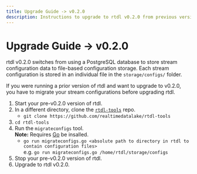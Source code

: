 ```yaml
---
title: Upgrade Guide -> v0.2.0
description: Instructions to upgrade to rtdl v0.2.0 from previous versions
---
```


# Upgrade Guide -> v0.2.0

rtdl v0.2.0 switches from using a PostgreSQL database to store stream configuration data to file-based configuration storage. Each stream configuration is stored in an individual file in the `storage/configs/` folder.  
  
If you were running a prior version of rtdl and want to upgrade to v0.2.0, you have to migrate your stream configurations before upgrading rtdl.
1.  Start your pre-v0.2.0 version of rtdl.
2.  In a different directory, clone the [`rtdl-tools`](https://github.com/realtimedatalake/rtdl-tools) repo.
    *   `git clone https://github.com/realtimedatalake/rtdl-tools`
3.  `cd rtdl-tools`
4.  Run the `migrateconfigs` tool.  
    **Note:** Requires [Go](https://go.dev/doc/install) be insalled.
    *   `go run migrateconfigs.go <absolute path to directory in rtdl to contain configuration files>`  
    e.g. `go run migrateconfigs.go /home/rtdl/storage/configs`
5.  Stop your pre-v0.2.0 version of rtdl.
6.  Upgrade to rtdl v0.2.0.
